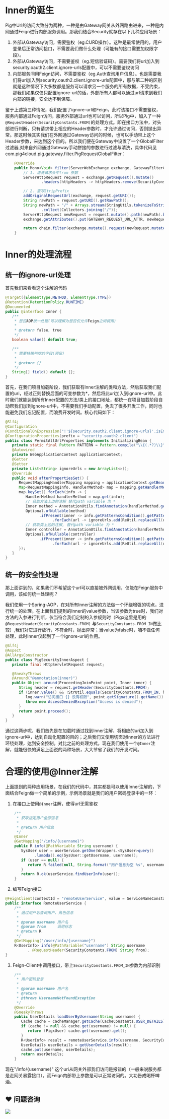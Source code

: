# Inner的诞生


Pig中Url的访问大致分为两种，一种是由Gateway网关从外网路由进来，一种是内网通过Feign进行内部服务调用。那我们结合Security就存在以下几种应用场景：



1. 外部从Gateway访问，需要鉴权（eg.CURD操作）。这种是最常使用的，用户登录后正常访问接口，不需要我们做什么处理（可能有的接口需要加权限字段）。
2. 外部从Gateway访问，不需要鉴权（eg.短信验证码）。需要我们将uri加入到security.oauth2.client.ignore-urls配置中，可以不需要鉴权访问
3. 内部服务间用Feign访问，不需要鉴权（eg.Auth查询用户信息）。也是需要我们将uri加入到security.oauth2.client.ignore-urls配置中，那与第二种的区别就是这种情况下大多数都是服务可以请求另一个服务的所有数据，不受约束，那我们如果仅仅只配置ignore-url的话，外部所有人都可以通过url请求到我们内部的链接，安全达不到保障。



鉴于上述第三种情况，我们配置了ignore-url和Feign，此时该接口不需要鉴权，服务内部通过Feign访问，服务外部通过url也可以访问，所以Pig中，加入了一种`@RequestHeader(SecurityConstants.FROM)`的处理方式。即在接口方法中，对头部进行判断，只有请求带上相应的Header参数时，才允许通过访问，否则抛出异常。那这时候其实我们在外网通过Gateway访问的时候，也可以手动带上这个Header参数，来达到这个目的。所以我们便在Gateway中设置了一个GlobalFilter过滤器,对来自外网通过Gateway手动拼接的参数进行过滤与清洗，具体代码见com.pig4cloud.pig.gateway.filter.PigRequestGlobalFilter：

```java
	@Override
	public Mono<Void> filter(ServerWebExchange exchange, GatewayFilterChain chain) {
		// 1. 清洗请求头中from 参数
		ServerHttpRequest request = exchange.getRequest().mutate()
				.headers(httpHeaders -> httpHeaders.remove(SecurityConstants.FROM)).build();

		// 2. 重写StripPrefix
		addOriginalRequestUrl(exchange, request.getURI());
		String rawPath = request.getURI().getRawPath();
		String newPath = "/" + Arrays.stream(StringUtils.tokenizeToStringArray(rawPath, "/")).skip(1L)
				.collect(Collectors.joining("/"));
		ServerHttpRequest newRequest = request.mutate().path(newPath).build();
		exchange.getAttributes().put(GATEWAY_REQUEST_URL_ATTR, newRequest.getURI());

		return chain.filter(exchange.mutate().request(newRequest.mutate().build()).build());
	}
```



# Inner的处理流程


## 统一的ignore-url处理


首先我们来看看这个注解的代码



```java
@Target({ElementType.METHOD, ElementType.TYPE})
@Retention(RetentionPolicy.RUNTIME)
@Documented
public @interface Inner {
   /**
    * 是否AOP统一处理(可以理解为是否仅允许Feign之间调用)
    *
    * @return false, true
    */
   boolean value() default true;

   /**
    * 需要特殊判空的字段(预留)
    *
    * @return {}
    */
   String[] field() default {};
}
```



首先，在我们项目加载阶段，我们获取有Inner注解的类和方法，然后获取我们配置的uri，经过正则替换后面的可变参数为*，然后将此uri加入到ignore-url中。此时我们就能达到所有Inner配置的方法/类上的接口地址，都统一在项目加载阶段自动帮我们加到ignore-url中，不需要我们手动配置，免去了很多开发工作，同时也能避免我们忘记配置，而浪费开发时间。核心代码如下：



```java
@Slf4j
@Configuration
@ConditionalOnExpression("!'${security.oauth2.client.ignore-urls}'.isEmpty()")
@ConfigurationProperties(prefix = "security.oauth2.client")
public class PermitAllUrlProperties implements InitializingBean {
   private static final Pattern PATTERN = Pattern.compile("\\{(.*?)\\}");
   @Autowired
   private WebApplicationContext applicationContext;
   @Getter
   @Setter
   private List<String> ignoreUrls = new ArrayList<>();
   @Override
   public void afterPropertiesSet() {
      RequestMappingHandlerMapping mapping = applicationContext.getBean(RequestMappingHandlerMapping.class);
      Map<RequestMappingInfo, HandlerMethod> map = mapping.getHandlerMethods();
      map.keySet().forEach(info -> {
         HandlerMethod handlerMethod = map.get(info);
         // 获取方法上边的注解 替代path variable 为 *
         Inner method = AnnotationUtils.findAnnotation(handlerMethod.getMethod(), Inner.class);
         Optional.ofNullable(method)
               .ifPresent(inner -> info.getPatternsCondition().getPatterns()
                     .forEach(url -> ignoreUrls.add(ReUtil.replaceAll(url, PATTERN, StringPool.ASTERISK))));
         // 获取类上边的注解, 替代path variable 为 *
         Inner controller = AnnotationUtils.findAnnotation(handlerMethod.getBeanType(), Inner.class);
         Optional.ofNullable(controller)
               .ifPresent(inner -> info.getPatternsCondition().getPatterns()
                     .forEach(url -> ignoreUrls.add(ReUtil.replaceAll(url, PATTERN, StringPool.ASTERISK))));
      });
   }
}
```



## 统一的安全性处理


那上面讲到的，如果我们不希望这个url可以直接被外网调用，仅能在Feign服务中调用，该如何统一处理呢？



我们使用一个Spring-AOP，在对所有Inner注解的方法做一个环绕增强的切点，进行统一的处理。在上面我们提到的Inner的value参数，当该参数为true时，我们对方法的入参进行判断，仅当符合我们定制的入参规则时（Pigx这里是用的`@RequestHeader(SecurityConstants.FROM)` 与`SecurityConstants.FROM_IN`做比较）,我们对它进行放行，不符合时，抛出异常；当value为false时，咱不做任何处理，此时Inner仅起到了一个ignore-url的作用。



```java
@Slf4j
@Aspect
@AllArgsConstructor
public class PigSecurityInnerAspect {
   private final HttpServletRequest request;

   @SneakyThrows
   @Around("@annotation(inner)")
   public Object around(ProceedingJoinPoint point, Inner inner) {
      String header = request.getHeader(SecurityConstants.FROM);
      if (inner.value() && !StrUtil.equals(SecurityConstants.FROM_IN, header)) {
         log.warn("访问接口 {} 没有权限", point.getSignature().getName());
         throw new AccessDeniedException("Access is denied");
      }
      return point.proceed();
   }
}
```



通过这两步呢，我们首先是在加载时通过找到Inner注解，将相应的uri加入到ignore-url中，达到自动化配置的目的；之后我们又使用切面对Inner的方法进行环绕处理，达到安全控制。对比之前的处理方式，现在我们使用一个`@Inner`注解，就能很快的满足上面说的两种场景，大大节省了我们的开发时间。



# 合理的使用@Inner注解


上面提到的两种应用场景，在我们的代码中，其实都是可以使用Inner注解的，下面结合Feign做一个简单的示例，示例场景就是我们的用户密码登录中的一环：



1. 在接口上使用`@Inner`注解，使得url无需鉴权

```java
    /**
     * 获取指定用户全部信息
     *
     * @return 用户信息
     */
    @Inner
    @GetMapping("/info/{username}")
    public R info(@PathVariable String username) {
       SysUser user = userService.getOne(Wrappers.<SysUser>query()
             .lambda().eq(SysUser::getUsername, username));
       if (user == null) {
          return R.failed(null, String.format("用户信息为空 %s", username));
       }
       return R.ok(userService.findUserInfo(user));
    }
```

2. 编写Feign接口

```java
@FeignClient(contextId = "remoteUserService", value = ServiceNameConstants.UMPS_SERVICE)
public interface RemoteUserService {
    /**
     * 通过用户名查询用户、角色信息
     *
     * @param username 用户名
     * @param from     调用标志
     * @return R
     */
    @GetMapping("/user/info/{username}")
    R<UserInfo> info(@PathVariable("username") String username
          , @RequestHeader(SecurityConstants.FROM) String from);
}
```

3. Feign-Client中调用接口，带上`SecurityConstants.FROM_IN`参数为内部识别

```java
    /**
     * 用户密码登录
     *
     * @param username 用户名
     * @return
     * @throws UsernameNotFoundException
     */
    @Override
    @SneakyThrows
    public UserDetails loadUserByUsername(String username) {
       Cache cache = cacheManager.getCache(CacheConstants.USER_DETAILS);
       if (cache != null && cache.get(username) != null) {
          return (PigxUser) cache.get(username).get();
       }
       R<UserInfo> result = remoteUserService.info(username, SecurityConstants.FROM_IN);
       UserDetails userDetails = getUserDetails(result);
       cache.put(username, userDetails);
       return userDetails;
    }
```



现在"/info/{username}" 这个uri从网关外部我们访问是报错的（一般来说服务都是走网关暴露接口），而Feign内部带上参数是可以正常访问的。大功告成喝杯啤酒。



## ❤  问题咨询
![](https://cdn.nlark.com/yuque/0/2022/gif/283679/1662563973685-c22e9831-db66-42b5-973f-886d25d1e0e7.gif)

